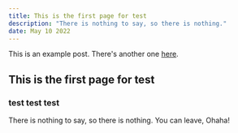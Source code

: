 ```yaml
---
title: This is the first page for test
description: "There is nothing to say, so there is nothing."
date: May 10 2022
---
```


This is an example post. There's another one [here](/posts/example-post).
## This is the first page for test
### test test test

There is nothing to say, so there is nothing. You can leave, Ohaha!
